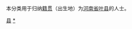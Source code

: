 {{Catnav|頁面分類|各種主題的頁面分類|依中国各省来作的分类|各地中国人|河南人|平顶山人}}
{{Catnav|頁面分類|人物|各國人物|中国人|各地中国人|河南人|平顶山人}}

本分类用于归纳[[籍贯|籍贯]]（出生地）为[[河南省|河南省]][[叶县|叶县]]的人士。

[[Category:平顶山人|县]]
[[Category:叶县|*]]